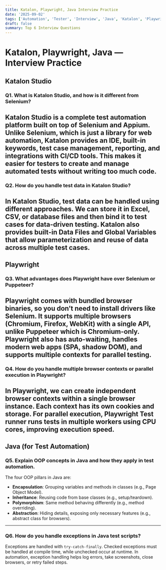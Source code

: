 ```yaml
---
title: Katalon, Playwright, Java Interview Practice
date: '2025-09-02'
tags: ['Automation', 'Tester', 'Interview', 'Java', 'Katalon', 'Playwright']
draft: false
summary: Top 6 Interview Questions
---
```

# Katalon, Playwright, Java — Interview Practice
## Katalon Studio
### Q1. What is Katalon Studio, and how is it different from Selenium?

Katalon Studio is a complete test automation platform built on top of Selenium and Appium. Unlike Selenium, which is just a library for web automation, Katalon provides an IDE, built-in keywords, test case management, reporting, and integrations with CI/CD tools. This makes it easier for testers to create and manage automated tests without writing too much code.  
---
### Q2. How do you handle test data in Katalon Studio?

In Katalon Studio, test data can be handled using different approaches. We can store it in Excel, CSV, or database files and then bind it to test cases for data-driven testing. Katalon also provides built-in Data Files and Global Variables that allow parameterization and reuse of data across multiple test cases.  
---
## Playwright
### Q3. What advantages does Playwright have over Selenium or Puppeteer?  

Playwright comes with bundled browser binaries, so you don’t need to install drivers like Selenium. It supports multiple browsers (Chromium, Firefox, WebKit) with a single API, unlike Puppeteer which is Chromium-only. Playwright also has auto-waiting, handles modern web apps (SPA, shadow DOM), and supports multiple contexts for parallel testing.  
---
### Q4. How do you handle multiple browser contexts or parallel execution in Playwright? 

In Playwright, we can create independent browser contexts within a single browser instance. Each context has its own cookies and storage. For parallel execution, Playwright Test runner runs tests in multiple workers using CPU cores, improving execution speed.  
---
## Java (for Test Automation)
### Q5. Explain OOP concepts in Java and how they apply in test automation.  

The four OOP pillars in Java are:  
- **Encapsulation**: Grouping variables and methods in classes (e.g., Page Object Model).  
- **Inheritance**: Reusing code from base classes (e.g., setup/teardown).  
- **Polymorphism**: Same method behaving differently (e.g., method overriding).  
- **Abstraction**: Hiding details, exposing only necessary features (e.g., abstract class for browsers).
---
### Q6. How do you handle exceptions in Java test scripts?  

Exceptions are handled with `try-catch-finally`. Checked exceptions must be handled at compile time, while unchecked occur at runtime. In automation, exception handling helps log errors, take screenshots, close browsers, or retry failed steps.  
